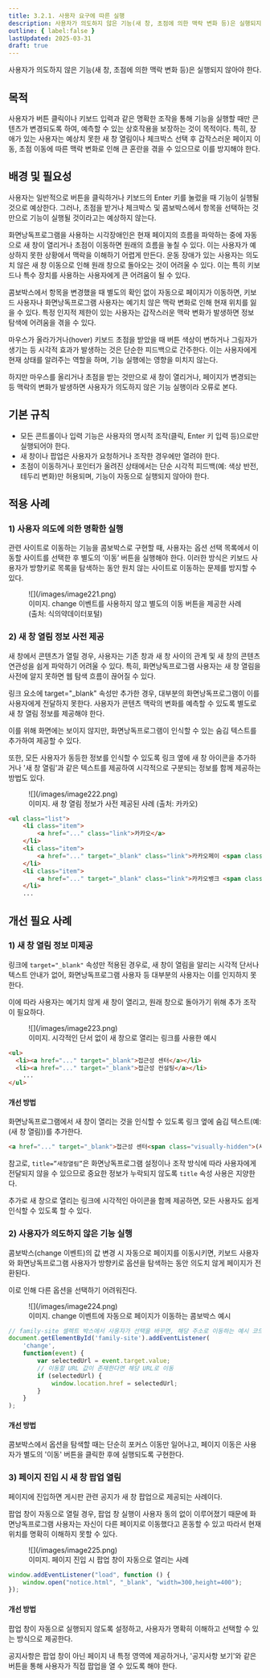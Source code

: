 ```yaml
---
title: 3.2.1. 사용자 요구에 따른 실행
description: 사용자가 의도하지 않은 기능(새 창, 초점에 의한 맥락 변화 등)은 실행되지 않아야 한다.
outline: { label:false }
lastUpdated: 2025-03-31
draft: true
---
```


<Aside title="검사 항목">
사용자가 의도하지 않은 기능(새 창, 초점에 의한 맥락 변화 등)은 실행되지 않아야 한다.
</Aside>

## 목적
사용자가 버튼 클릭이나 키보드 입력과 같은 명확한 조작을 통해 기능을 실행할 때만 콘텐츠가 변경되도록 하여, 예측할 수 있는 상호작용을 보장하는 것이 목적이다. 특히, 장애가 있는 사용자는 예상치 못한 새 창 열림이나 체크박스 선택 후 갑작스러운 페이지 이동, 초점 이동에 따른 맥락 변화로 인해 큰 혼란을 겪을 수 있으므로 이를 방지해야 한다.

##	배경 및 필요성
사용자는 일반적으로 버튼을 클릭하거나 키보드의 Enter 키를 눌렀을 때 기능이 실행될 것으로 예상한다. 그러나, 초점을 받거나 체크박스 및 콤보박스에서 항목을 선택하는 것만으로 기능이 실행될 것이라고는 예상하지 않는다.

화면낭독프로그램을 사용하는 시각장애인은 현재 페이지의 흐름을 파악하는 중에 자동으로 새 창이 열리거나 초점이 이동하면 원래의 흐름을 놓칠 수 있다. 이는 사용자가 예상하지 못한 상황에서 맥락을 이해하기 어렵게 만든다. 운동 장애가 있는 사용자는 의도치 않은 새 창 이동으로 인해 원래 창으로 돌아오는 것이 어려울 수 있다. 이는 특히 키보드나 특수 장치를 사용하는 사용자에게 큰 어려움이 될 수 있다.

콤보박스에서 항목을 변경했을 때 별도의 확인 없이 자동으로 페이지가 이동하면, 키보드 사용자나 화면낭독프로그램 사용자는 예기치 않은 맥락 변화로 인해 현재 위치를 잃을 수 있다. 특정 인지적 제한이 있는 사용자는 갑작스러운 맥락 변화가 발생하면 정보 탐색에 어려움을 겪을 수 있다.

마우스가 올라가거나(hover) 키보드 초점을 받았을 때 버튼 색상이 변하거나 그림자가 생기는 등 시각적 효과가 발생하는 것은 단순한 피드백으로 간주한다. 이는 사용자에게 현재 상태를 알려주는 역할을 하며, 기능 실행에는 영향을 미치지 않는다.

하지만 마우스를 올리거나 초점을 받는 것만으로 새 창이 열리거나, 페이지가 변경되는 등 맥락의 변화가 발생하면 사용자가 의도하지 않은 기능 실행이라 오류로 본다.

##	기본 규칙
- 모든 콘트롤이나 입력 기능은 사용자의 명시적 조작(클릭, Enter 키 입력 등)으로만 실행되어야 한다.
- 새 창이나 팝업은 사용자가 요청하거나 조작한 경우에만 열려야 한다.
- 초점이 이동하거나 포인터가 올려진 상태에서는 단순 시각적 피드백(예: 색상 반전, 테두리 변화)만 허용되며, 기능이 자동으로 실행되지 않아야 한다.

## 적용 사례

### 1)	사용자 의도에 의한 명확한 실행
관련 사이트로 이동하는 기능을 콤보박스로 구현할 때, 사용자는 옵션 선택 목록에서 이동할 사이트를 선택한 후 별도의 ‘이동’ 버튼을 실행해야 한다. 이러한 방식은 키보드 사용자가 방향키로 목록을 탐색하는 동안 원치 않는 사이트로 이동하는 문제를 방지할 수 있다.

<figure>
	![](/images/image221.png)
	<figcaption>이미지. change 이벤트를 사용하지 않고 별도의 이동 버튼을 제공한 사례 (출처: 식의약데이터포털)</figcaption>
</figure>

### 2) 새 창 열림 정보 사전 제공
새 창에서 콘텐츠가 열릴 경우, 사용자는 기존 창과 새 창 사이의 관계 및 새 창의 콘텐츠 연관성을 쉽게 파악하기 어려울 수 있다. 특히, 화면낭독프로그램 사용자는 새 창 열림을 사전에 알지 못하면 웹 탐색 흐름이 끊어질 수 있다.

링크 요소에 target="_blank" 속성만 추가한 경우, 대부분의 화면낭독프로그램이 이를 사용자에게 전달하지 못한다. 사용자가 콘텐츠 맥락의 변화를 예측할 수 있도록 별도로 새 창 열림 정보를 제공해야 한다.

이를 위해 화면에는 보이지 않지만, 화면낭독프로그램이 인식할 수 있는 숨김 텍스트를 추가하여 제공할 수 있다.

또한, 모든 사용자가 동등한 정보를 인식할 수 있도록 링크 옆에 새 창 아이콘을 추가하거나 '새 창 열림'과 같은 텍스트를 제공하여 시각적으로 구분되는 정보를 함께 제공하는 방법도 있다.

<figure>
	![](/images/image222.png)
	<figcaption>이미지. 새 창 열림 정보가 사전 제공된 사례 (출처: 카카오)</figcaption>
</figure>

```html
<ul class="list">
	<li class="item">
		<a href="..." class="link">카카오</a>
	</li>
	<li class="item">
		<a href="..." target="_blank" class="link">카카오페이 <span class=" visually-hidden">(새창열림)</span></a>
	</li>
	<li class="item">
		<a href="..." target="_blank" class="link">카카오뱅크 <span class="visually-hidden">(새창열림)</span></a>
	</li>
	...
```

## 개선 필요 사례
### 1)	새 창 열림 정보 미제공
링크에 `target="_blank"` 속성만 적용된 경우로, 새 창이 열림을 알리는 시각적 단서나 텍스트 안내가 없어, 화면낭독프로그램 사용자 등 대부분의 사용자는 이를 인지하지 못한다.

이에 따라 사용자는 예기치 않게 새 창이 열리고, 원래 창으로 돌아가기 위해 추가 조작이 필요하다.

<figure>
	![](/images/image223.png)
	<figcaption>이미지. 시각적인 단서 없이 새 창으로 열리는 링크를 사용한 예시</figcaption>
</figure>

```html
<ul>
  <li><a href="..." target="_blank">접근성 센터</a></li>
  <li><a href="..." target="_blank">접근성 컨설팅</a></li>
	...
</ul>
```

#### 개선 방법
화면낭독프로그램에서 새 창이 열리는 것을 인식할 수 있도록 링크 옆에 숨김 텍스트(예: (새 창 열림))를 추가한다.

```html
<a href="..." target="_blank">접근성 센터<span class="visually-hidden">(새 창 열림)</span></a>
```
참고로, `title=”새창열림”`은 화면낭독프로그램 설정이나 조작 방식에 따라 사용자에게 전달되지 않을 수 있으므로 중요한 정보가 누락되지 않도록 `title` 속성 사용은 지양한다. 

추가로 새 창으로 열리는 링크에 시각적인 아이콘을 함께 제공하면, 모든 사용자도 쉽게 인식할 수 있도록 할 수 있다.

### 2)	사용자가 의도하지 않은 기능 실행
콤보박스(change 이벤트)의 값 변경 시 자동으로 페이지를 이동시키면, 키보드 사용자와 화면낭독프로그램 사용자가 방향키로 옵션을 탐색하는 동안 의도치 않게 페이지가 전환된다.

이로 인해 다른 옵션을 선택하기 어려워진다.

<figure>
	![](/images/image224.png)
	<figcaption>이미지. change 이벤트에 자동으로 페이지가 이동하는 콤보박스 예시</figcaption>
</figure>

```javascript {3}
// family-site 셀렉트 박스에서 사용자가 선택을 바꾸면, 해당 주소로 이동하는 예시 코드
document.getElementById('family-site').addEventListener(
	'change',
	function(event) {
		var selectedUrl = event.target.value;
		// 이동할 URL 값이 존재한다면 해당 URL로 이동
		if (selectedUrl) {
			window.location.href = selectedUrl;
		}
	}
);
```

#### 개선 방법
콤보박스에서 옵션을 탐색할 때는 단순히 포커스 이동만 일어나고, 페이지 이동은 사용자가 별도의 '이동' 버튼을 클릭한 후에 실행되도록 구현한다.

### 3)	페이지 진입 시 새 창 팝업 열림
페이지에 진입하면 게시판 관련 공지가 새 창 팝업으로 제공되는 사례이다.

팝업 창이 자동으로 열릴 경우, 팝업 창 실행이 사용자 동의 없이 이루어졌기 때문에 화면낭독프로그램 사용자는 자신이 다른 페이지로 이동했다고 혼동할 수 있고 따라서 현재 위치를 명확히 이해하지 못할 수 있다. 

<figure>
	![](/images/image225.png)
	<figcaption>이미지. 페이지 진입 시 팝업 창이 자동으로 열리는 사례</figcaption>
</figure>

```javascript
window.addEventListener("load", function () {
	window.open("notice.html", "_blank", "width=300,height=400");
});
```

#### 개선 방법
팝업 창이 자동으로 실행되지 않도록 설정하고, 사용자가 명확히 이해하고 선택할 수 있는 방식으로 제공한다.

공지사항은 팝업 창이 아닌 페이지 내 특정 영역에 제공하거나, '공지사항 보기'와 같은 버튼을 통해 사용자가 직접 팝업을 열 수 있도록 해야 한다.
